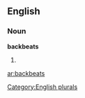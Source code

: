 ==English==

===Noun===
'''backbeats'''

# {{plural of|[[backbeat]]}}

[[Category:English plurals]]

[[ar:backbeats]]